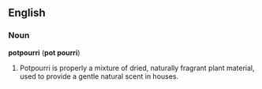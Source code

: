 ==English==
===Noun===
{{wikipedia}}
'''potpourri''' ('''pot pourri''')
#Potpourri is properly a mixture of dried, naturally fragrant plant material, used to provide a gentle natural scent in houses.